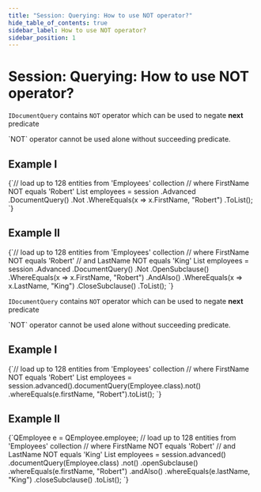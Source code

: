 ```yaml
---
title: "Session: Querying: How to use NOT operator?"
hide_table_of_contents: true
sidebar_label: How to use NOT operator?
sidebar_position: 1
---
```





# Session: Querying: How to use NOT operator?
<LanguageSwitcher supportedLanguages={supportedLanguages} />
<LanguageContent language="csharp">


`IDocumentQuery` contains `NOT` operator which can be used to negate **next** predicate

<Admonition type="note" title="">
`NOT` operator cannot be used alone without succeeding predicate.
</Admonition>

## Example I

<TabItem value="not_1" label="not_1">
<CodeBlock language="csharp">
{`// load up to 128 entities from 'Employees' collection
// where FirstName NOT equals 'Robert'
List<Employee> employees = session
	.Advanced
	.DocumentQuery<Employee>()
	.Not
	.WhereEquals(x => x.FirstName, "Robert")
	.ToList();
`}
</CodeBlock>
</TabItem>

## Example II

<TabItem value="not_2" label="not_2">
<CodeBlock language="csharp">
{`// load up to 128 entities from 'Employees' collection
// where FirstName NOT equals 'Robert'
// and LastName NOT equals 'King'
List<Employee> employees = session
	.Advanced
	.DocumentQuery<Employee>()
	.Not
	.OpenSubclause()
	.WhereEquals(x => x.FirstName, "Robert")
	.AndAlso()
	.WhereEquals(x => x.LastName, "King")
	.CloseSubclause()
	.ToList();
`}
</CodeBlock>
</TabItem>


</LanguageContent>
<LanguageContent language="java">


`IDocumentQuery` contains `NOT` operator which can be used to negate **next** predicate

<Admonition type="note" title="">
`NOT` operator cannot be used alone without succeeding predicate.
</Admonition>

## Example I

<TabItem value="not_1" label="not_1">
<CodeBlock language="java">
{`// load up to 128 entities from 'Employees' collection
// where FirstName NOT equals 'Robert'
List<Employee> employees = session.advanced().documentQuery(Employee.class).not()
    .whereEquals(e.firstName, "Robert").toList();
`}
</CodeBlock>
</TabItem>

## Example II

<TabItem value="not_2" label="not_2">
<CodeBlock language="java">
{`QEmployee e = QEmployee.employee;
// load up to 128 entities from 'Employees' collection
// where FirstName NOT equals 'Robert'
// and LastName NOT equals 'King'
List<Employee> employees = session.advanced()
    .documentQuery(Employee.class)
    .not()
    .openSubclause()
    .whereEquals(e.firstName, "Robert")
    .andAlso()
    .whereEquals(e.lastName, "King")
    .closeSubclause()
    .toList();
`}
</CodeBlock>
</TabItem>


</LanguageContent>

<!---
- [How to use lucene in queries?](../../../../client-api/session/querying/lucene/how-to-use-lucene-in-queries)

-->